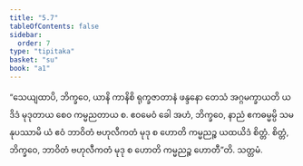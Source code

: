 ```yaml
---
title: "5.7"
tableOfContents: false
sidebar:
  order: 7
type: "tipitaka"
basket: "su"
book: "a1"
---
```



<DynamicBreadcrumb />

<Division number="47" book="a1" e="ch" v="15" p="8">

<Paragraph number="99" book="a1">
“သေယျထာပိ, ဘိက္ခဝေ, ယာနိ ကာနိစိ ရုက္ခဇာတာနံ ဖန္ဒနော တေသံ အဂ္ဂမက္ခာယတိ ယဒိဒံ မုဒုတာယ စေဝ ကမ္မညတာယ စ. ဧဝမေဝံ ခေါ အဟံ, ဘိက္ခဝေ, နာညံ ဧကဓမ္မမ္ပိ သမနုပဿာမိ ယံ ဧဝံ ဘာဝိတံ ဗဟုလီကတံ မုဒု စ ဟောတိ ကမ္မညဉ္စ ယထယိဒံ စိတ္တံ. စိတ္တံ, ဘိက္ခဝေ, ဘာဝိတံ ဗဟုလီကတံ မုဒု စ ဟောတိ ကမ္မညဉ္စ ဟောတီ”တိ.

</Paragraph>
</Division>

<Paragraph number="100" type="center" book="a1">
သတ္တမံ.
</Paragraph>